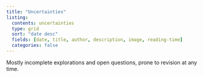 ```yaml
---
title: "Uncertainties"
listing:
  contents: uncertainties
  type: grid
  sort: "date desc"
  fields: [date, title, author, description, image, reading-time]
  categories: false
---
```


Mostly incomplete explorations and open questions, prone to revision at any time.
